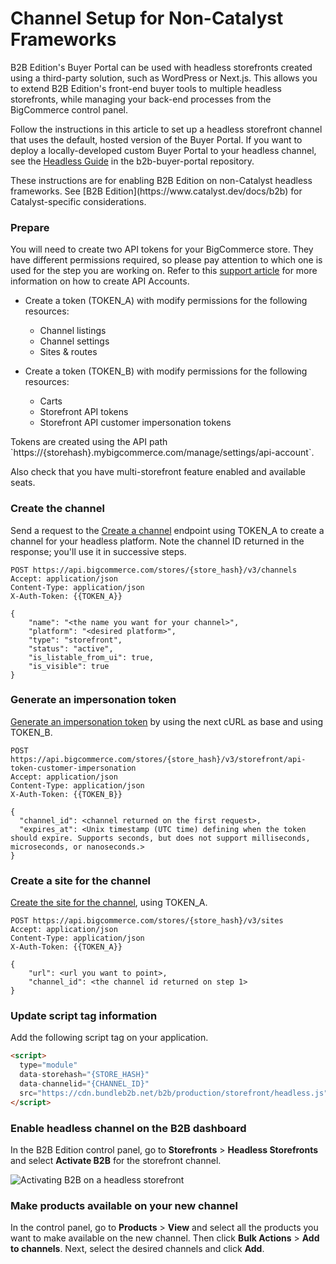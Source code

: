 # Channel Setup for Non-Catalyst Frameworks 

B2B Edition's Buyer Portal can be used with headless storefronts created using a third-party solution, such as WordPress or Next.js. This allows you to extend B2B Edition's front-end buyer tools to multiple headless storefronts, while managing your back-end processes from the BigCommerce control panel.

Follow the instructions in this article to set up a headless storefront channel that uses the default, hosted version of the Buyer Portal. If you want to deploy a locally-developed custom Buyer Portal to your headless channel, see the [Headless Guide](https://github.com/bigcommerce/b2b-buyer-portal/blob/main/docs/headless.md) in the b2b-buyer-portal repository. 

 <Callout type="info">
  These instructions are for enabling B2B Edition on non-Catalyst headless frameworks. See [B2B Edition](https://www.catalyst.dev/docs/b2b) for Catalyst-specific considerations.
 </Callout>

<Steps>

### Prepare

You will need to create two API tokens for your BigCommerce store. They have different permissions required, so please pay attention to which one is used for the step you are working on. Refer to this [support article](https://support.bigcommerce.com/s/article/Store-API-Accounts) for more information on how to create API Accounts.

* Create a token (TOKEN_A) with modify permissions for the following resources:
  - Channel listings
  - Channel settings
  - Sites & routes

* Create a token (TOKEN_B)  with modify permissions for the following resources:
  - Carts
  - Storefront API tokens
  - Storefront API customer impersonation tokens

 <Callout type="info">
  Tokens are created using the API path `https://{storehash}.mybigcommerce.com/manage/settings/api-account`.
 </Callout>

Also check that you have multi-storefront feature enabled and available seats.

### Create the channel

Send a request to the [Create a channel](/docs/rest-management/channels#create-a-channel) endpoint using TOKEN_A to create a channel for your headless platform. Note the channel ID returned in the response; you'll use it in successive steps.

```http filename="Example request: Create channel" showLineNumbers copy
POST https://api.bigcommerce.com/stores/{store_hash}/v3/channels
Accept: application/json
Content-Type: application/json
X-Auth-Token: {{TOKEN_A}}

{
    "name": "<the name you want for your channel>",
    "platform": "<desired platform>",
    "type": "storefront",
    "status": "active",
    "is_listable_from_ui": true,
    "is_visible": true
}
```

 ### Generate an impersonation token

[Generate an impersonation token](/docs/storefront-auth/tokens/customer-impersonation-token) by using the next cURL as base and using TOKEN_B.

```http filename="Example request: Create an impersonation token" showLineNumbers copy
POST https://api.bigcommerce.com/stores/{store_hash}/v3/storefront/api-token-customer-impersonation
Accept: application/json
Content-Type: application/json
X-Auth-Token: {{TOKEN_B}}

{
  "channel_id": <channel returned on the first request>,
  "expires_at": <Unix timestamp (UTC time) defining when the token should expire. Supports seconds, but does not support milliseconds, microseconds, or nanoseconds.>
}
```

### Create a site for the channel

[Create the site for the channel](/docs/rest-management/sites#create-a-site), using TOKEN_A.

```http filename="Example request: Create an impersonation token" showLineNumbers copy
POST https://api.bigcommerce.com/stores/{store_hash}/v3/sites
Accept: application/json
Content-Type: application/json
X-Auth-Token: {{TOKEN_A}}

{
    "url": <url you want to point>,
    "channel_id": <the channel id returned on step 1>
}
```

### Update script tag information

Add the following script tag on your application. 

```html copy
<script>
  type="module"
  data-storehash="{STORE_HASH}"
  data-channelid="{CHANNEL_ID}"
  src="https://cdn.bundleb2b.net/b2b/production/storefront/headless.js">
</script>
```
### Enable headless channel on the B2B dashboard

In the B2B Edition control panel, go to **Storefronts** > **Headless Storefronts** and select **Activate B2B** for the storefront channel.

![Activating B2B on a headless storefront](https://storage.googleapis.com/bigcommerce-production-dev-center/images/B2B%20Edition/Channel-Setup-for-non-Catalyst-Frameworks/enable-b2b-headless.png)

### Make products available on your new channel

In the control panel, go to **Products** > **View** and select all the products you want to make available on the new channel. Then click **Bulk Actions** > **Add to channels**. Next, select the desired channels and click **Add**.

 </Steps>
